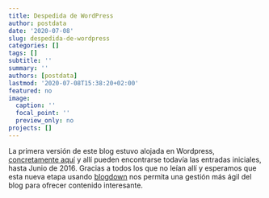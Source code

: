 ```yaml
---
title: Despedida de WordPress
author: postdata
date: '2020-07-08'
slug: despedida-de-wordpress
categories: []
tags: []
subtitle: ''
summary: ''
authors: [postdata]
lastmod: '2020-07-08T15:38:20+02:00'
featured: no
image:
  caption: ''
  focal_point: ''
  preview_only: no
projects: []
---
```


La primera versión de este blog estuvo alojada en Wordpress, [concretamente aquí](https://fernandosansegundo.wordpress.com/) y allí pueden encontrarse todavía las entradas iniciales, hasta Junio de 2016. Gracias a todos los que no leían allí y esperamos que esta nueva etapa usando [blogdown](https://bookdown.org/yihui/blogdown/) nos permita una gestión más ágil del blog para ofrecer contenido interesante.

